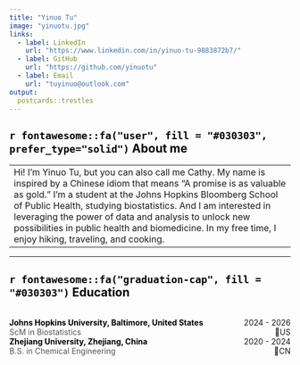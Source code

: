 ```yaml
---
title: "Yinuo Tu"
image: "yinuotu.jpg"
links:
  - label: LinkedIn
    url: "https://www.linkedin.com/in/yinuo-tu-9883872b7/"
  - label: GitHub
    url: "https://github.com/yinuotu"
  - label: Email
    url: "tuyinuo@outlook.com"
output:
  postcards::trestles
---
```

 
## <span style="color:  #030303;"> `r fontawesome::fa("user", fill = "#030303", prefer_type="solid")` About me</span>

|  |  |
|:------------------------------------------------------------------|
| Hi! I’m Yinuo Tu, but you can also call me Cathy. My name is inspired by a Chinese idiom that means "A promise is as valuable as gold." I’m a student at the Johns Hopkins Bloomberg School of Public Health, studying biostatistics. And I am interested in leveraging the power of data and analysis to unlock new possibilities in public health and biomedicine. In my free time, I enjoy hiking, traveling, and cooking.
---

## <span style="color:  #030303;"> `r fontawesome::fa("graduation-cap", fill = "#030303")` Education</span>
|  |  |
|:--------------------------------------------------|:----------------|

| **<span style="color:  #030303;"> Johns Hopkins University, Baltimore, United States </span>**  [2024 - 2026]{style="float:right"}  
| <span style="color: #545454;"> ScM in Biostatistics </span> [📍US]{style="float:right"}  

| **<span style="color:  #030303;"> Zhejiang University, Zhejiang, China </span>**  [2020 - 2024]{style="float:right"} 
| <span style="color: #545454;"> B.S. in Chemical Engineering </span>  [📍CN]{style="float:right"} 
